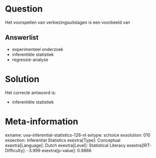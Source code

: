 Question
========

Het voorspellen van verkiezingsuitslagen is een voorbeeld van

Answerlist
----------

* experimenteel onderzoek
* inferentiële statistiek
* regressie-analyse

Solution
========

Het correcte antwoord is: 

* inferentiële statistiek

Meta-information
================
exname: uva-inferential-statistics-126-nl
extype: schoice
exsolution: 010
exsection: Inferential Statistics
exextra[Type]: Conceptual
exextra[Language]: Dutch
exextra[Level]: Statistical Literacy
exextra[IRT-Difficulty]: -3.999
exextra[p-value]: 0.9866
